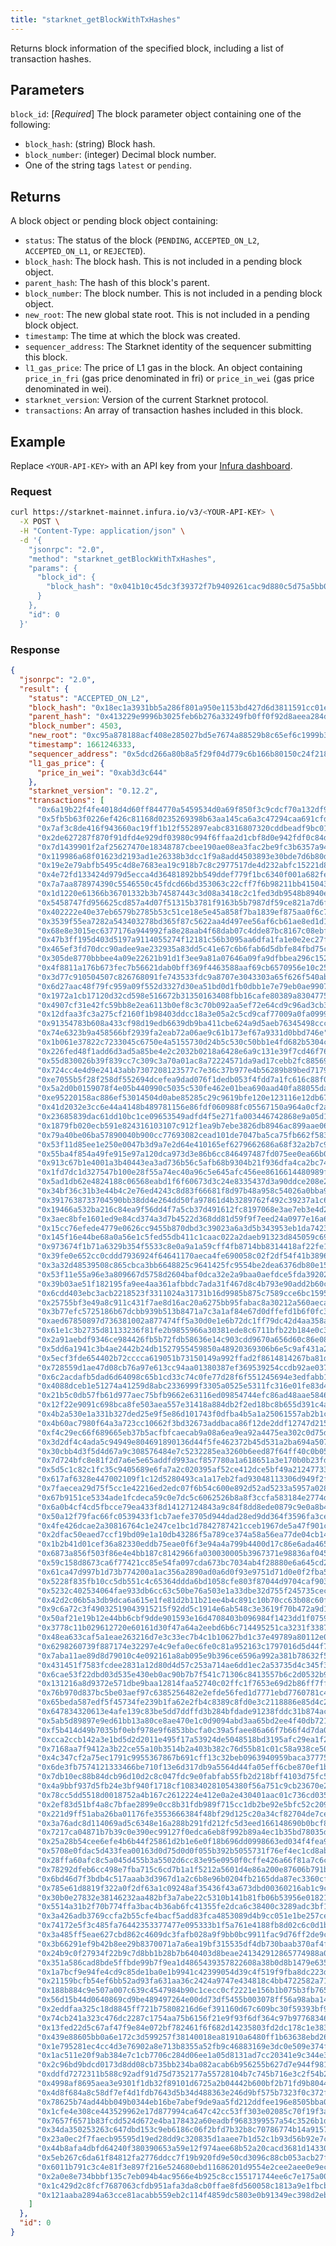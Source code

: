 ```yaml
---
title: "starknet_getBlockWithTxHashes"
---
```



Returns block information of the specified block, including a list of transaction hashes.

## Parameters

`block_id`: [*Required*] The block parameter object containing one of the following:

- `block_hash`: (string) Block hash.
- `block_number`: (integer) Decimal block number.
- One of the string tags `latest` or `pending`.

## Returns

A block object or pending block object containing:

- `status`: The status of the block (`PENDING`, `ACCEPTED_ON_L2`, `ACCEPTED_ON_L1`, or `REJECTED`).
- `block_hash`: The block hash.
  This is not included in a pending block object.
- `parent_hash`: The hash of this block's parent.
- `block_number`: The block number.
  This is not included in a pending block object.
- `new_root`: The new global state root.
  This is not included in a pending block object.
- `timestamp`: The time at which the block was created.
- `sequencer_address`: The Starknet identity of the sequencer submitting this block.
- `l1_gas_price`: The price of L1 gas in the block.
  An object containing `price_in_fri` (gas price denominated in fri) or `price_in_wei` (gas price
  denominated in wei).
- `starknet_version`: Version of the current Starknet protocol.
- `transactions`: An array of transaction hashes included in this block.

## Example

Replace `<YOUR-API-KEY>` with an API key from your [Infura dashboard](https://infura.io/dashboard).

### Request

<Tabs>
<TabItem value="cURL">

```bash
curl https://starknet-mainnet.infura.io/v3/<YOUR-API-KEY> \
  -X POST \
  -H "Content-Type: application/json" \
  -d '{
    "jsonrpc": "2.0",
    "method": "starknet_getBlockWithTxHashes",
    "params": {
      "block_id": {
        "block_hash": "0x041b10c45dc3f39372f7b9409261cac9d880c5d75a5bb077d028db20b1bd76c4"
      }
    },
    "id": 0
  }'
```

</TabItem>
</Tabs>

### Response

<Tabs>
<TabItem value="JSON">

```json
{
  "jsonrpc": "2.0",
  "result": {
    "status": "ACCEPTED_ON_L2",
    "block_hash": "0x18ec1a3931bb5a286f801a950e1153bd427d6d3811591cc01e6f074615a1f76",
    "parent_hash": "0x413229e9996b3025feb6b276a33249fb0ff0f92d8aeea284deb35ea4093dea2",
    "block_number": 4503,
    "new_root": "0xc95a878188acf408e285027bd5e7674a88529b8c65ef6c1999b3569aea8bc8",
    "timestamp": 1661246333,
    "sequencer_address": "0x5dcd266a80b8a5f29f04d779c6b166b80150c24f2180a75e82427242dab20a9",
    "l1_gas_price": {
      "price_in_wei": "0xab3d3c644"
    },
    "starknet_version": "0.12.2",
    "transactions": [
      "0x6a19b22f4fe4018d4d60ff844770a5459534d0a69f850f3c9cdcf70a132df94",
      "0x5fb5b63f0226ef426c81168d0235269398b63aa145ca6a3c47294caa691cfdc",
      "0x7af3c8de416f943660ac19ff1b12f552897eabc8316807320cddbeadf9bc01e",
      "0x2de627287f870f91dfd4e929df03980c994f6ffaa2d1cbf8d0e942fdf0c84d4",
      "0x7d1439901f2af25627470e18348787cbee190ae08ea3fac2be9fc3b6357a948",
      "0x119986a68f01623d2193ad1e26338b3dcc1f9a8add4503893e30bde7d6b80d1",
      "0x19e2e79abfb5495c4d8e7683ea19c918b7c8c2977517de4d232abfc15221d8f",
      "0x4e72fd133424d979d5ecca4d36481892bb549ddef779f1bc6340f001a682fe3",
      "0x7a7aa878974390c5546550c45fdcd66bd353063c22cff7f6b98211bb415043f",
      "0x1d1220e61366b36701332b3b74587443c3d08a3418c2c1fed3db9548b8940ec",
      "0x5458747fd956625cd857a4d07f51315b3781f9163b5b7987df59ce821a7d6f7",
      "0x402222e40e37eb6579b2785b53c51ce18e5e45a858f7ba1839ef875aa0f6c7f",
      "0x3539f55ea7282a543403278bd365f87c5622aa4d497ee56af6cb61ae8ed1d15",
      "0x68e8e3015ec6377176a944992fa8e28aab4f68dab07c4dde87bc8167c08ebf6",
      "0x47b3ff195d403d5197a9114055274f12181c56b3095aa6dfa1fa1e0e2ec27f6",
      "0x465ef3fd70dcc90adee9ae232935a83dd5c41e67c6b6fab6d5dbfe84fbd75c2",
      "0x305de8770bbbee4a09e22621b91d1f3ee9a81a07646a09fa9dfbbea296c152f",
      "0x4f8811a176b673fec7b56621dab0bff369f4463588aaf69cb6570956e10c25a",
      "0x3d77c910504507c826768091fe743533fdc9a8707e3043303a65f626f540ab0",
      "0x6d27aac48f79fc959a09f552d3327d30ea51bd0d1fb0dbb1e7e79eb0ae99077",
      "0x1972a1cb17120d32cd598e516672b31350163408fbb16cafe80389a83047755",
      "0x4907cf31e42fc59bb8e2ea6113b0ef8c3c70b092aa5ef72e64cd9c96ad3cb3e",
      "0x12dfaa3fc3a275cf2160f1b98403ddcc18a3e05a2c5cd9caf77009a0fa09992",
      "0x91354783b608a433cf98d19edb6639db9ba411cbe624a9d5aeb76345498ccc",
      "0x74e6323b9a458566bf2939fa2eab72a06ae9c61b173ef67a9331d0bbd746e",
      "0x1b061e37822c7233045c6750e4a5155730d24b5c530c50bb1e4fd682b5304c9",
      "0x226fed48f1add6d3ad5a85be4e2c2032b0218a6428e6a9c131e39f7cd46f76f",
      "0x55d830026b39f839cc7c309c3a70a01ac8a72224571da9ad17cebb2fc885695",
      "0x724cc4e4d9e24143abb7307208123577c7e36c37b977e4b56289b89bed7179f",
      "0xe7055b5f28f258df552694dcefea9dad076f1dedb053f4fdd7a1fc616c88f0",
      "0x5a2d0b0159078f4e05b440990c5035c530fe462e01bea690aad40fa88055da7",
      "0xe95220158ac886ef53014504d0abe85285c29c9619bfe120e123116e12db67",
      "0x41d2032e3cc6e44a4148b489781156e86fdf060988fc05567150a964a0cf2a0",
      "0x23685839dac61dd10bc1ce09653549adfd4f5e271fa003446742868e9a05d17",
      "0x1879fb020ecb591e824316103107c912f1ea9b7ebe3826db8946ac899aae067",
      "0x79a40be06ba57890040b900cc77693082cead101de7047ba5ca75fb662f583c",
      "0x53f11d85ee1e250e0047b3d9a7e2d64e410165ef6279662686a68f32a2b7c9d",
      "0x55ba4f854a49fe915e97a120dca973d3e86b6cc846497487fd075ee0ea66b0",
      "0x913c67b1e4001a3b40443ea3ad736b56c5afb68b9304b21f936dfa4ca2bc74",
      "0x1fd7dc1d327547b100e28f55a74ec40a96c5e645afc456ee8616614480989ff",
      "0x5ad1db62e4824188c06568eabd1f6f60673d3c24e8335437d3a90ddce208e29",
      "0x34bf36c31b3e44b4c2e76ed4243c8d83f66681f8d97b48a958c54026a0bba9d",
      "0x3917638733704590bb38dd4e264dd50fa97861d4b3289762f492c39237a1c67",
      "0x19466a532ba216c84ea9f56dd4f7a5cb37d491612fc8197068e3ae7eb3e4d24",
      "0x3aec8bfe1601ed9e84cd374a3d7b4522d368dd81d59f9f7eed24a0977e16a63",
      "0x15cc76efede4779e0626cc9455b870dbd3c39023a6a3d5b343953eb1da7423",
      "0x145f16e44be68a0a56e1c5fed55db411c1caac022a2daeb91323d845059c690",
      "0x973674f1b71a6329b354f5533c8e0a9a1a59cff4fb8714bb8314418af22fe1",
      "0x39fe0e652cc0cddd7936924f64641170aeca4fe690058c02f2df54f41b38962",
      "0x3a32d48539508c865cbca3bb6648825c9641425fc9554be2dea6376db80e159",
      "0x53f11e55a96e3a809667d5758d2604baf0dca32e2a9baa0aefdce5fda392020",
      "0x39b03ae51f182195fa9ee4aa361afbbdc7ada31f467d8c4b793e90add2b60c7",
      "0x6cdd403ebc3acb2218523f3311024a31731b16d9985b875c7589cce6bc1595d",
      "0x25755bf3e49a8c911c431f7ae8d16ac20a6275bb95fabac8a30212a560aeca3",
      "0x3b77efc5725186b67dcbb939b513b8471a7c3a1af84e67d0dffefd1b6f0fc37",
      "0xaed67850897d736381002a877474ff5a30d0e1e6b72dc1ff79dc42d4aa358a",
      "0x61e1c3b2735d81133236f81fe2b9855966a30381ede8c6711bfb22b184e0c38",
      "0x2a91aebdf9346ce984426fb5b72fdb58636e14c903cdd9670a656d60c86e08d",
      "0x5dd6a1941c3b4ae2442b24db1527955459850a48920369306b6e5c9af431a27",
      "0x5ecf3fde654402b72cccca619051b73150149a992ffad2f8614814267ba81d1",
      "0x728559d1ae47d08cb76a97e613cc94aa01380387ef369539254ccdb92ae0379",
      "0x6c2acdafb5dad6d64098c65b1cd33c74c0fe77d28f6f551245694e3edfabb1",
      "0x4088dceb1e51274a41259d8abc2336999f3305a0525e5311fc316e01fe83d45",
      "0x21b5c0db57fb61d977aec75bfb9662e63116ed09854744efc86ad48aae58463",
      "0x12f22e9091c698bca8fe503aea557e31418a884db2f2ed18bc8b655d391c4af",
      "0x4b2a530e1a331b327ded25e9f5e86d101743f0dfba4b5a1a25061557ab2b1ce",
      "0x4b60ac7980f64a3a723cc10662f3bd32673addbaca86f12de2ddf12747d215f",
      "0xf4c29ec66f689665eb37b5acfbfcaecab9a08a6ea9ea92a4475ea302c0d75d",
      "0x3d2df4c4ada5c94949e804691890136d44f5fe462372b45d531a2ba694a5073",
      "0x30cbb4d3f5d4d67a9c308576484e7c5232285ea3260b6eed87f64ff40c0b059",
      "0x7d724bfc8e81f2d7a6e5e65addfd993acf857780a1a618651a3e170b0b23fd9",
      "0x5d5c1c82c1fc35c9405689e6fa7a2c020395af52ce412dce5bf49a212477339",
      "0x617af6328e447002109f1c12d5280493ca1a17eb2fad93048113306d949f2f9",
      "0x7faecea29d75f5cc1e42216ed2edc07f6b54c600e892d52ad5233a5957a028e",
      "0x67b9151ce5334ade1fcdeca59c0e7dc5c6062526b8a8f3ccfa583184e2774d6",
      "0x6a0b4cf4cd5fbcce79ea433f8d14127124843a9c84f8dd8ede0879c9e0a8b4a",
      "0x50a12f79fac66fc0539433f1cb7aefe3705d944dad28ed9dd364f3596fa3ceb",
      "0x4fe426dcae2a30816764c1e247ce1bc1d7842787421cceb1967de5a47f901c7",
      "0x2dfac50eaed7ccf19bd09e1a10db43286f5a789ce374a58a56ea77de04cb14e",
      "0x1b2b41d01cef36a82330eddb75eae0f6f3e94a4a799b4400d17c86e6ada4657",
      "0x6873a856f503f86e4e4bb187c8142966fa030030005b3967371e98836af045f",
      "0x59c158d8673ca6f77421cc85e54fa097cda673bc7034ab4f28880e6a645cd25",
      "0x61ca47d997b1d73b774200a1ac356a2890ad0a6d0f93e9751d71d0e0f2fba5",
      "0x5228f835fb10cc5db551c4c65364ddda6bd1058cfe803f87044d9704caf903a",
      "0x5232c402534064fae933db6cc63c50be76a503e1a33dbe32d755f245735cec2",
      "0x42d2c06b5a3db9dca6a615e1fe81d2b11b21ee4b4c891c10b70cc63b08c60f8",
      "0x9c6a72c3f49032519043915215f92dd5c1914e6ab548c3e3619f70b472a9d1",
      "0x50af21e19b12e44bb6cbf9dde901593e16d4708403b096984f1423dd1f07594",
      "0x3778c11b029612720e60161d30f47a64a2eebd6b6c714495251ca3231f33873",
      "0x48ea633caf5a1eae263216d7e3c33ec7b4c1b10627bd1c37e49789a80112e03",
      "0x6298260739f887174e32297e4c9efa0ec6fe0c81a952163c1797016d5d44f7a",
      "0x7aba11ae89d8d79010c4e092161a8ab095e9b396ce6596a992a381b78632f57",
      "0x431451f7583fcdee2831a12d80d4d57c253a714ae6dd1ec2a53735d4c345f3a",
      "0x6cae53f22dbd03d535e430eb0ac90b7b7f541c71306c8413557b6c2d0532b9",
      "0x131216a8d9372e571dbe9baa12814faa52740c02ffc1f7653e69d2b86ff7ffb",
      "0x76b970d837bc5be03aef97c6385256482e2efde56fed1d7771ebd7760781c4",
      "0x65beda587edf5f45734fe239b1fa62e2fb4c8389c8fd0e3c2118886e85d4c2b",
      "0x647834320613e4afe139c83be5dd7ddffd3b284bfdade91238fddc31b874ac4",
      "0x5ab5d89897e9ed61bb13a80ce8ae470e1c0d9094abd3aa65bd2ee4f40db721c",
      "0xf5b414d49b7035bf0ebf978e9f6853bbcfa0c39a5faee86a66f7b66f4d7da0",
      "0xcca2ccb142a3e1bd5d2d2011e495f17a53924de5048518bd3195afc29ea1f2",
      "0x7168aa7f9412a3b22ce55a10b3514b2a403b382c76d55b81c01c58a938ce507",
      "0x4c347cf2a75ec1791c9955367867b691cff13c32beb0963940959baca37775b",
      "0x6de3fb7574121333466be710f13e6d317db9a5564d44fa05eff6cbe870ef1bc",
      "0x7db10ec88b84dcb96d10d2c8c047fdc9e0fabfab55fb2d218bff4103d75fc5c",
      "0x4a9bbf937d5fb24e3bf940f1718cf108340281054380f56a751c9cb23670e25",
      "0x78cc5dd5518d0018752a4b167c2612224e412e0a2e430401aac01c736cd035b",
      "0x2ef83d51bf4a8c7bfae2899e0cc8b31fdb989f715cc1db2be92e5bfc52c209f",
      "0x221d9ff51aba26ba01176fe3553666384f48bf29d125c20a34cf82704de7cec",
      "0x3a76adc8d114069ad5c6348e16a288b291fd212fc5d3eed166148690b0bcf80",
      "0x7217ca04871b7b39c0e390ec99127f0edca6eb8f992b89a4ec1b35bd78035de",
      "0x25a28b54cee6efe4b6b44f25861d2b1e6e0f18b696dd0998663ed034f4fea9",
      "0x5708e0fdac5d433fea00163d0d75d0d0f055b392b5055731f76ef4ec1cd8abd",
      "0x28ffa60afc8c5a045d455b3a5502d6cc83e95e0950f0cffe426a66f81a7c6cb",
      "0x78292dfeb6cc498e7fba715c6cd7b1a1f5212a5601d4e86a200e87606b791ba",
      "0x6bd46d7f3bdb4c517aaab3d3967d1a2c6b8e96b0204fb2165dda87ec3360cf",
      "0x785e61d8819f322a0f2df63a1c09248af35436f43a673dbd00360216ab1c9c9",
      "0x30b0e27832e38146232aa482bf3a7abe22c5310b141b81fb06b53956e018218",
      "0x5514a31b2f70b774ffa3bac4b36ab6fc41355fe2dca6c38400c3289adc3bf1a",
      "0x3a426adb3769ccfa2b55cfe4bacf5add83fca4853089d4b9cc051e1be257cec",
      "0x74172e5f3c485fa76442353377477e095333b1f5a761e4188fb8d02c6c0d1b2",
      "0x3a485ff5eae627cbd862c4609dc3fafb028a9f9bb0bc9911fac9d76ff2de9c0",
      "0x3b66291ef9b42b8ee29b8370071a7a6ea19bf315535df4db730baab370af4fb",
      "0x24b9c0f27934f22b9c7d8bb1b28b7b640403d8beae241342912865774988a0",
      "0x351a586cad8bde5ffbde99b7f9ea1d4865439357822608a38b0d8b1479e6358",
      "0x1a7bcf9e94fe4cd9c85de1ba0e1b9941c42399054d39c4f519f9fba8dc223de",
      "0x21159bcfb54ef6bb52ad93fa631aa36c2424a9747e434818c4bb4722582a713",
      "0x188b884c9e507a007c639c4547984b90c1cecc0cf2221e156b1b075b3fb7655",
      "0x56d15b44d0640869cd9be489497264e00dd73df5455b003078ff56a98aba149",
      "0x2eddfaa325c18d8845ff721b75808216d6ef391160d67c609bc30f59393bf9",
      "0x74cb241a323c476dc2287c1754aa75b6156f21e9f93f6df364c97b977683462",
      "0x13fed22d5c67af47f9e84e072bf782461f6f682d14235803fd2dc178c1e383e",
      "0x439e88605bb0a6e172c3d599257f38140018ea81910a6480ff1b63638ebd268",
      "0x1e795281ec4cc4d3e76902a8e713b8355a52fb9c46883169e3dc0e509e374f6",
      "0x1ac511e20f9ab384e7c1cb7706c284d06ee1a05d8131ad7cc20341e9c344e32",
      "0x2c96bd9bdcd0173d8dd08cb735bb234ba082acab6b956255b627d7e944f9817",
      "0xddfd7272311b588c92adf91d75d7352177a55728104b7c745b716e3c2f54b2",
      "0x4998af8695aea3e9301f1db32f89101d6725a2b04442b600bf2b71fd9b80449",
      "0x4d8f684a8c58df7ef4d1fdb7643d5b34d488363e246d9bf575b7323f0c372f6",
      "0x78625b74ad44bb049b0344eb16be7abef9de9aa5fd212ddfee196e8505bba0",
      "0x1cfe4e308ce443529962e17d877994ca647c42cc53ff303e02085c70f19f3a5",
      "0x7657f6571b83fcdd524d672e4ba178432a60eadbf9683399557a54c3526b1d3",
      "0x34da350253263c647dbd153c9eb6186c06f2bfd7b32b8c70786774b14a9157a",
      "0x23a0ec2f7faecb95595d19ed28dd9c320835d1aaee7b1d52c1b93d56b92e7cd",
      "0x44b8afa4dbfd64240f380390653a59e12f974aee68b52a20cacd3681d143304",
      "0x5eb267c6da61f84812fa2776ddcc7f19b920fd9e50cd3096c88cb053acb27f9",
      "0x6011b791c3c4e81f3e897f216e524680ebd11686201d9554e2cee2aee0e9ecc",
      "0x2a0e8e734bbbf135c7eb094b4ac9566e4b925c8cc155171744ee6c7e175a00f",
      "0x1c429d2c8fcf7687063cfdb951afa3da8cb0ffae8fd560058c1813a9e1fbcb8",
      "0x121aaba2894a63cce81acabb559eb2c114f4859dc5803e0b91349ec398d2eb0"
    ]
  },
  "id": 0
}
```

</TabItem>
</Tabs>
